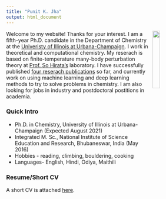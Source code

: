 ```yaml
---
title: "Punit K. Jha"
output: html_document
---
```


<!-- ![](lol_me.jpg) -->

<img src="passport_size.jpg" style="width:20%; margin-right: 5px" align="right">
\vspace{500cm}


Welcome to my website! Thanks for your interest. I am a fifth-year Ph.D. candidate in the Department of Chemistry at the [Univeristy of Illinois at Urbana-Champaign](https://chemistry.illinois.edu/). I work in theoretical and computational chemistry. My reserach is based on finite-temperature many-body perturbation theory at [Prof. So Hirata's](http://faculty.scs.illinois.edu/hirata/members.html) laboratory. I have successfully published [four reserach publications](https://scholar.google.com/citations?user=XmN4PKgAAAAJ&hl=en) so far, and currently work on using machine learning and deep learning methods to try to solve problems in chemistry. I am also looking for jobs in industry and postdoctoral postitions in academia.

### Quick Intro
- Ph.D. in Chemistry, University of Illinois at Urbana-Champaign (Expected August 2021)
- Integrated M. Sc., National Institute of Science Education and Research, Bhubaneswar, India (May 2016)
- Hobbies - reading, climbing, bouldering, cooking
- Languages- English, Hindi, Odiya, Maithili

### Resume/Short CV   
A short CV is attached [here](https://drive.google.com/file/d/1eeTM5BF-dfWSM-Tba8-TSeVjrcc1qmAA/view?usp=sharing).
